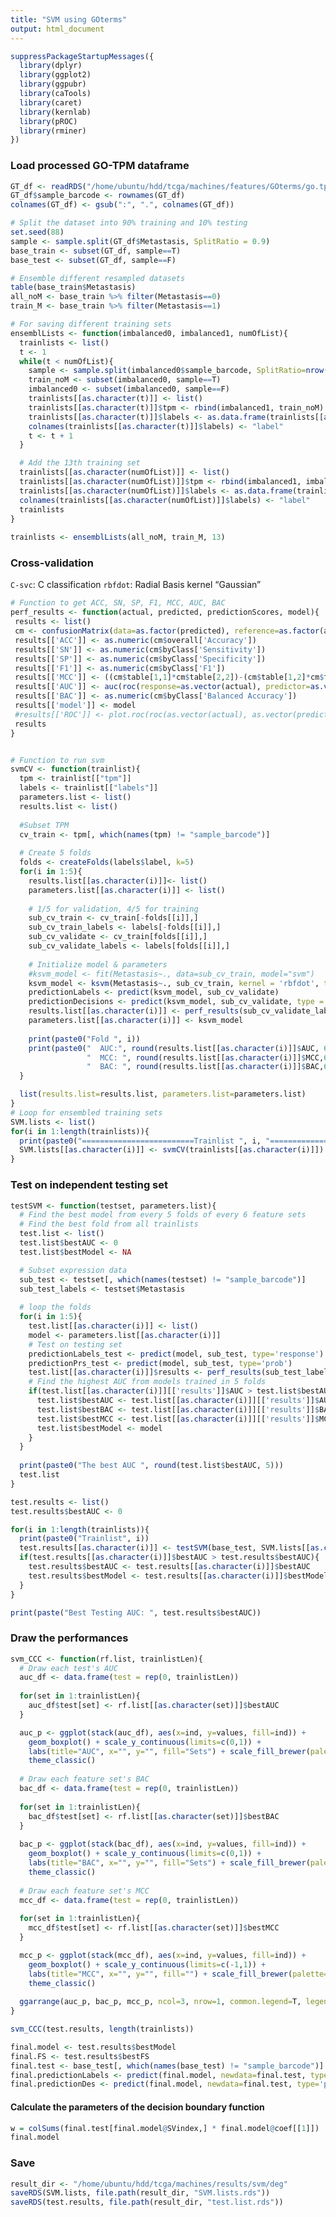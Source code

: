 ```yaml
---
title: "SVM using GOterms"
output: html_document
---
```


```R
suppressPackageStartupMessages({
  library(dplyr)
  library(ggplot2)
  library(ggpubr)
  library(caTools)
  library(caret)
  library(kernlab)
  library(pROC)
  library(rminer)
})
```

### Load processed GO-TPM dataframe
```R
GT_df <- readRDS("/home/ubuntu/hdd/tcga/machines/features/GOterms/go.tpm.rds")
GT_df$sample_barcode <- rownames(GT_df)
colnames(GT_df) <- gsub(":", ".", colnames(GT_df))
```

```R
# Split the dataset into 90% training and 10% testing
set.seed(88)
sample <- sample.split(GT_df$Metastasis, SplitRatio = 0.9)
base_train <- subset(GT_df, sample==T)
base_test <- subset(GT_df, sample==F)

# Ensemble different resampled datasets
table(base_train$Metastasis)
all_noM <- base_train %>% filter(Metastasis==0)
train_M <- base_train %>% filter(Metastasis==1)

# For saving different training sets
ensemblLists <- function(imbalanced0, imbalanced1, numOfList){
  trainlists <- list()
  t <- 1
  while(t < numOfList){
    sample <- sample.split(imbalanced0$sample_barcode, SplitRatio=nrow(imbalanced1)/nrow(imbalanced0))
    train_noM <- subset(imbalanced0, sample==T)
    imbalanced0 <- subset(imbalanced0, sample==F)
    trainlists[[as.character(t)]] <- list()
    trainlists[[as.character(t)]]$tpm <- rbind(imbalanced1, train_noM)
    trainlists[[as.character(t)]]$labels <- as.data.frame(trainlists[[as.character(t)]]$tpm$Metastasis)
    colnames(trainlists[[as.character(t)]]$labels) <- "label"
    t <- t + 1
  }

  # Add the 13th training set
  trainlists[[as.character(numOfList)]] <- list()
  trainlists[[as.character(numOfList)]]$tpm <- rbind(imbalanced1, imbalanced0)
  trainlists[[as.character(numOfList)]]$labels <- as.data.frame(trainlists[[as.character(numOfList)]]$tpm$Metastasis)
  colnames(trainlists[[as.character(numOfList)]]$labels) <- "label"
  trainlists
}
  
trainlists <- ensemblLists(all_noM, train_M, 13)
```

### Cross-validation

`C-svc`: C classification
`rbfdot`: Radial Basis kernel "Gaussian"

```R
# Function to get ACC, SN, SP, F1, MCC, AUC, BAC
perf_results <- function(actual, predicted, predictionScores, model){
 results <- list()
 cm <- confusionMatrix(data=as.factor(predicted), reference=as.factor(actual), positive="1")
 results[['ACC']] <- as.numeric(cm$overall['Accuracy'])
 results[['SN']] <- as.numeric(cm$byClass['Sensitivity'])
 results[['SP']] <- as.numeric(cm$byClass['Specificity'])
 results[['F1']] <- as.numeric(cm$byClass['F1'])
 results[['MCC']] <- ((cm$table[1,1]*cm$table[2,2])-(cm$table[1,2]*cm$table[2,1]))/(sqrt(cm$table[1,1]+cm$table[1,2])*sqrt(cm$table[1,1]+cm$table[2,1])*sqrt(cm$table[2,2]+cm$table[1,2])*sqrt(cm$table[2,2]+cm$table[2,1]))
 results[['AUC']] <- auc(roc(response=as.vector(actual), predictor=as.vector(predictionScores)))
 results[['BAC']] <- as.numeric(cm$byClass['Balanced Accuracy'])
 results[['model']] <- model
 #results[['ROC']] <- plot.roc(roc(as.vector(actual), as.vector(predictionScores)))
 results
}


# Function to run svm
svmCV <- function(trainlist){
  tpm <- trainlist[["tpm"]]
  labels <- trainlist[["labels"]]
  parameters.list <- list()
  results.list <- list()
    
  #Subset TPM
  cv_train <- tpm[, which(names(tpm) != "sample_barcode")]
  
  # Create 5 folds
  folds <- createFolds(labels$label, k=5)
  for(i in 1:5){
    results.list[[as.character(i)]]<- list()
    parameters.list[[as.character(i)]] <- list()
    
    # 1/5 for validation, 4/5 for training
    sub_cv_train <- cv_train[-folds[[i]],]
    sub_cv_train_labels <- labels[-folds[[i]],]
    sub_cv_validate <- cv_train[folds[[i]],]
    sub_cv_validate_labels <- labels[folds[[i]],]
    
    # Initialize model & parameters
    #ksvm_model <- fit(Metastasis~., data=sub_cv_train, model="svm")
    ksvm_model <- ksvm(Metastasis~., sub_cv_train, kernel = 'rbfdot', type="C-svc", kpar = 'automatic', prob.model=TRUE)
    predictionLabels <- predict(ksvm_model, sub_cv_validate)
    predictionDecisions <- predict(ksvm_model, sub_cv_validate, type = 'probabilities')
    results.list[[as.character(i)]] <- perf_results(sub_cv_validate_labels, predictionLabels, predictionDecisions[,1], ksvm_model)
    parameters.list[[as.character(i)]] <- ksvm_model
    
    print(paste0("Fold ", i))
    print(paste0("  AUC:", round(results.list[[as.character(i)]]$AUC, 6), ";", 
                 "  MCC: ", round(results.list[[as.character(i)]]$MCC,6), ";",
                 "  BAC: ", round(results.list[[as.character(i)]]$BAC,6)))
  }

  list(results.list=results.list, parameters.list=parameters.list)
}
# Loop for ensembled training sets
SVM.lists <- list()
for(i in 1:length(trainlists)){
  print(paste0("=========================Trainlist ", i, "========================="))
  SVM.lists[[as.character(i)]] <- svmCV(trainlists[[as.character(i)]])
}
```

### Test on independent testing set
```R
testSVM <- function(testset, parameters.list){
  # Find the best model from every 5 folds of every 6 feature sets
  # Find the best fold from all trainlists
  test.list <- list()
  test.list$bestAUC <- 0
  test.list$bestModel <- NA

  # Subset expression data
  sub_test <- testset[, which(names(testset) != "sample_barcode")]
  sub_test_labels <- testset$Metastasis
  
  # loop the folds
  for(i in 1:5){
    test.list[[as.character(i)]] <- list()
    model <- parameters.list[[as.character(i)]]
    # Test on testing set
    predictionLabels_test <- predict(model, sub_test, type='response')
    predictionPrs_test <- predict(model, sub_test, type='prob')
    test.list[[as.character(i)]]$results <- perf_results(sub_test_labels, predictionLabels_test, predictionPrs_test[,1], model)
    # Find the highest AUC from models trained in 5 folds
    if(test.list[[as.character(i)]][['results']]$AUC > test.list$bestAUC){
      test.list$bestAUC <- test.list[[as.character(i)]][['results']]$AUC
      test.list$bestBAC <- test.list[[as.character(i)]][['results']]$BAC
      test.list$bestMCC <- test.list[[as.character(i)]][['results']]$MCC 
      test.list$bestModel <- model
    }
  }
  
  print(paste0("The best AUC ", round(test.list$bestAUC, 5)))
  test.list
}

test.results <- list()
test.results$bestAUC <- 0

for(i in 1:length(trainlists)){
  print(paste0("Trainlist", i))
  test.results[[as.character(i)]] <- testSVM(base_test, SVM.lists[[as.character(i)]][["parameters.list"]])
  if(test.results[[as.character(i)]]$bestAUC > test.results$bestAUC){
    test.results$bestAUC <- test.results[[as.character(i)]]$bestAUC
    test.results$bestModel <- test.results[[as.character(i)]]$bestModel
  }
}

print(paste("Best Testing AUC: ", test.results$bestAUC))
```

### Draw the performances
```R
svm_CCC <- function(rf.list, trainlistLen){
  # Draw each test's AUC
  auc_df <- data.frame(test = rep(0, trainlistLen))
  
  for(set in 1:trainlistLen){
    auc_df$test[set] <- rf.list[[as.character(set)]]$bestAUC
  }

  auc_p <- ggplot(stack(auc_df), aes(x=ind, y=values, fill=ind)) +
    geom_boxplot() + scale_y_continuous(limits=c(0,1)) +
    labs(title="AUC", x="", y="", fill="Sets") + scale_fill_brewer(palette="Dark2") +
    theme_classic()
  
  # Draw each feature set's BAC
  bac_df <- data.frame(test = rep(0, trainlistLen))
  
  for(set in 1:trainlistLen){
    bac_df$test[set] <- rf.list[[as.character(set)]]$bestBAC
  }
  
  bac_p <- ggplot(stack(bac_df), aes(x=ind, y=values, fill=ind)) +
    geom_boxplot() + scale_y_continuous(limits=c(0,1)) +
    labs(title="BAC", x="", y="", fill="Sets") + scale_fill_brewer(palette="Dark2") +
    theme_classic()
  
  # Draw each feature set's MCC
  mcc_df <- data.frame(test = rep(0, trainlistLen))
  
  for(set in 1:trainlistLen){
    mcc_df$test[set] <- rf.list[[as.character(set)]]$bestMCC
  }

  mcc_p <- ggplot(stack(mcc_df), aes(x=ind, y=values, fill=ind)) +
    geom_boxplot() + scale_y_continuous(limits=c(-1,1)) +
    labs(title="MCC", x="", y="", fill="") + scale_fill_brewer(palette="Dark2") +
    theme_classic()
  
  ggarrange(auc_p, bac_p, mcc_p, ncol=3, nrow=1, common.legend=T, legend = "right")
}

svm_CCC(test.results, length(trainlists))

```

```R
final.model <- test.results$bestModel
final.FS <- test.results$bestFS
final.test <- base_test[, which(names(base_test) != "sample_barcode")]
final.predictionLabels <- predict(final.model, newdata=final.test, type='response')
final.predictionDes <- predict(final.model, newdata=final.test, type='probabilities')
```

#### Calculate the parameters of the decision boundary function
```R

w = colSums(final.test[final.model@SVindex,] * final.model@coef[[1]])
final.model


```

### Save
```R
result_dir <- "/home/ubuntu/hdd/tcga/machines/results/svm/deg"
saveRDS(SVM.lists, file.path(result_dir, "SVM.lists.rds"))
saveRDS(test.results, file.path(result_dir, "test.list.rds"))
```